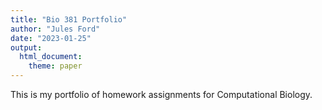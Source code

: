 ```yaml
---
title: "Bio 381 Portfolio"
author: "Jules Ford"
date: "2023-01-25"
output: 
  html_document: 
    theme: paper
---
```


This is my portfolio of homework assignments for Computational Biology.

